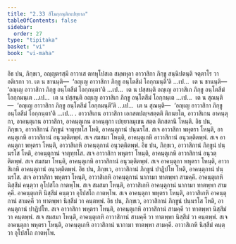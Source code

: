 ```yaml
---
title: "2.33 สีโมกฺกนฺติกเปยฺยาล"
tableOfContents: false
sidebar:
  order: 27
type: "tipitaka"
basket: "vi"
book: "vi-maha"
---
```



<DynamicBreadcrumb />

<Division number="177" book="vi-maha">

<Paragraph number="774" book="vi-maha">
อิธ ปน, ภิกฺขเว, อญฺญตรสฺมึ อาวาเส ตทหุโปสเถ สมฺพหุลา อาวาสิกา ภิกฺขู สนฺนิปตนฺติ จตฺตาโร วา อติเรกา วา. เต น ชานนฺติ—  ‘อญฺเญ อาวาสิกา ภิกฺขู อนฺโตสีมํ โอกฺกมนฺตี’ติ …เป…  เต น ชานนฺติ—  ‘อญฺเญ อาวาสิกา ภิกฺขู อนฺโตสีมํ โอกฺกนฺตา’ติ …เป…  เต น ปสฺสนฺติ อญฺเญ อาวาสิเก ภิกฺขู อนฺโตสีมํ โอกฺกมนฺเต …เป…  เต น ปสฺสนฺติ อญฺเญ อาวาสิเก ภิกฺขู อนฺโตสีมํ โอกฺกนฺเต …เป…  เต น สุณนฺติ—  ‘อญฺเญ อาวาสิกา ภิกฺขู อนฺโตสีมํ โอกฺกมนฺตี’ติ …เป…  เต น สุณนฺติ—  ‘อญฺเญ อาวาสิกา ภิกฺขู อนฺโตสีมํ โอกฺกนฺตา’ติ …เป… .
</Paragraph>

<Paragraph number="775" book="vi-maha">
อาวาสิเกน อาวาสิกา เอกสตปญฺจสตฺตติ ติกนยโต, อาวาสิเกน อาคนฺตุกา, อาคนฺตุเกน อาวาสิกา, อาคนฺตุเกน อาคนฺตุกา เปยฺยาลมุเขน สตฺต ติกสตานิ โหนฺติ.
</Paragraph>

</Division>
<Division number="178" book="vi-maha">

<Paragraph number="776" book="vi-maha">
อิธ ปน, ภิกฺขเว, อาวาสิกานํ ภิกฺขูนํ จาตุทฺทโส โหติ, อาคนฺตุกานํ ปนฺนรโส. สเจ อาวาสิกา พหุตรา โหนฺติ, อาคนฺตุเกหิ อาวาสิกานํ อนุวตฺติตพฺพํ. สเจ สมสมา โหนฺติ, อาคนฺตุเกหิ อาวาสิกานํ อนุวตฺติตพฺพํ. สเจ อาคนฺตุกา พหุตรา โหนฺติ, อาวาสิเกหิ อาคนฺตุกานํ อนุวตฺติตพฺพํ.
</Paragraph>

<Paragraph number="777" book="vi-maha">
อิธ ปน, ภิกฺขเว, อาวาสิกานํ ภิกฺขูนํ ปนฺนรโส โหติ, อาคนฺตุกานํ จาตุทฺทโส. สเจ อาวาสิกา พหุตรา โหนฺติ, อาคนฺตุเกหิ อาวาสิกานํ อนุวตฺติตพฺพํ. สเจ สมสมา โหนฺติ, อาคนฺตุเกหิ อาวาสิกานํ อนุวตฺติตพฺพํ. สเจ อาคนฺตุกา พหุตรา โหนฺติ, อาวาสิเกหิ อาคนฺตุกานํ อนุวตฺติตพฺพํ.
</Paragraph>

<Paragraph number="778" book="vi-maha">
อิธ ปน, ภิกฺขเว, อาวาสิกานํ ภิกฺขูนํ ปาฏิปโท โหติ, อาคนฺตุกานํ ปนฺนรโส. สเจ อาวาสิกา พหุตรา โหนฺติ, อาวาสิเกหิ อาคนฺตุกานํ นากามา ทาตพฺพา สามคฺคี. อาคนฺตุเกหิ นิสฺสีมํ คนฺตฺวา อุโปสโถ กาตพฺโพ. สเจ สมสมา โหนฺติ, อาวาสิเกหิ อาคนฺตุกานํ นากามา ทาตพฺพา สามคฺคี. อาคนฺตุเกหิ นิสฺสีมํ คนฺตฺวา อุโปสโถ กาตพฺโพ. สเจ อาคนฺตุกา พหุตรา โหนฺติ, อาวาสิเกหิ อาคนฺตุกานํ สามคฺคี วา ทาตพฺพา นิสฺสีมํ วา คนฺตพฺพํ.
</Paragraph>

<Paragraph number="779" book="vi-maha">
อิธ ปน, ภิกฺขเว, อาวาสิกานํ ภิกฺขูนํ ปนฺนรโส โหติ, อาคนฺตุกานํ ปาฏิปโท. สเจ อาวาสิกา พหุตรา โหนฺติ, อาคนฺตุเกหิ อาวาสิกานํ สามคฺคี วา ทาตพฺพา นิสฺสีมํ วา คนฺตพฺพํ. สเจ สมสมา โหนฺติ, อาคนฺตุเกหิ อาวาสิกานํ สามคฺคี วา ทาตพฺพา นิสฺสีมํ วา คนฺตพฺพํ. สเจ อาคนฺตุกา พหุตรา โหนฺติ, อาคนฺตุเกหิ อาวาสิกานํ นากามา ทาตพฺพา สามคฺคี. อาวาสิเกหิ นิสฺสีมํ คนฺตฺวา อุโปสโถ กาตพฺโพ.
</Paragraph>
</Division>
